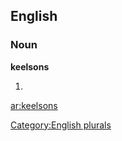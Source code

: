 
==English==

===Noun===
'''keelsons'''

# {{plural of|[[keelson]]}}

[[Category:English plurals]]

[[ar:keelsons]]